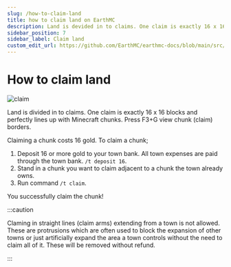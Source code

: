 ---
slug: /how-to-claim-land
title: how to claim land on EarthMC
description: Land is devided in to claims. One claim is exactly 16 x 16 blocks and perfectly lines up with Minecraft chunks. Press F3+G view chunk (claim) borders. Claiming a chunk costs 16 gold. To claim a chunk;
sidebar_position: 7
sidebar_label: Claim land
custom_edit_url: https://github.com/EarthMC/earthmc-docs/blob/main/src/docs/claim-land.mdx
---
# How to claim land

![claim](/img/f3g.png)

Land is divided in to claims. One claim is exactly 16 x 16 blocks and perfectly lines up with Minecraft chunks. Press F3+G view chunk (claim) borders. 

Claiming a chunk costs 16 gold. To claim a chunk;

1. Deposit 16 or more gold to your town bank. All town expenses are paid through the town bank. `/t deposit 16`. 
2. Stand in a chunk you want to claim adjacent to a chunk the town already owns.
3. Run command `/t claim`.

You successfully claim the chunk!

:::caution

Claming in straight lines (claim arms) extending from a town is not allowed. These are protrusions which are often used to block the expansion of other towns or just artificially expand the area a town controls without the need to claim all of it. These will be removed without refund.

:::
